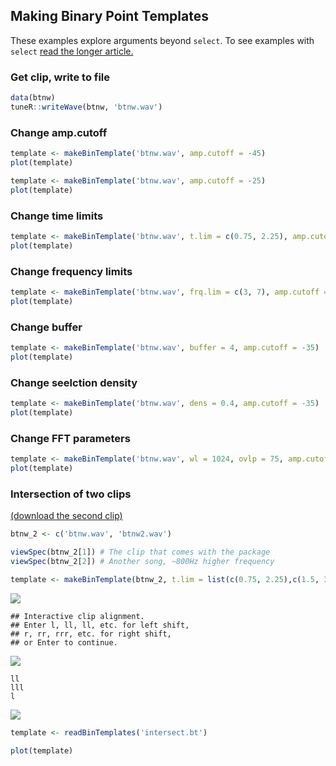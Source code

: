 ## Making Binary Point Templates
These examples explore arguments beyond `select`. To see examples with `select` <a href="makingBinTemplates.html" target="_blank">read the longer article.</a>

### Get clip, write to file
```r
data(btnw)
tuneR::writeWave(btnw, 'btnw.wav')
```

### Change amp.cutoff
```r
template <- makeBinTemplate('btnw.wav', amp.cutoff = -45)
plot(template)

template <- makeBinTemplate('btnw.wav', amp.cutoff = -25)
plot(template)
```

### Change time limits
```r
template <- makeBinTemplate('btnw.wav', t.lim = c(0.75, 2.25), amp.cutoff = -35)
plot(template)
```

### Change frequency limits
```r
template <- makeBinTemplate('btnw.wav', frq.lim = c(3, 7), amp.cutoff = -35)
plot(template)
```

### Change buffer
```r
template <- makeBinTemplate('btnw.wav', buffer = 4, amp.cutoff = -35)
plot(template)
```

### Change seelction density
```r
template <- makeBinTemplate('btnw.wav', dens = 0.4, amp.cutoff = -35)
plot(template)
```

### Change FFT parameters
```r
template <- makeBinTemplate('btnw.wav', wl = 1024, ovlp = 75, amp.cutoff = -35)
plot(template)
```

### Intersection of two clips
<a href="https://github.com/jonkatz2/monitoR/blob/gh-pages/assets/makingTemplates/btnw2.wav?raw=true">(download the second clip)</a>

```r
btnw_2 <- c('btnw.wav', 'btnw2.wav')
```
```r
viewSpec(btnw_2[1]) # The clip that comes with the package
viewSpec(btnw_2[2]) # Another song, ~800Hz higher frequency
```
```r
template <- makeBinTemplate(btnw_2, t.lim = list(c(0.75, 2.25),c(1.5, 3.5)), frq.lim = c(3, 8), amp.cutoff = -35)
```
![](img/intersectBTNW.png)
```
## Interactive clip alignment.
## Enter l, ll, ll, etc. for left shift, 
## r, rr, rrr, etc. for right shift, 
## or Enter to continue.
```
![](img/intersectBTNW2.png)
```
ll
lll
l
```
![](img/intersectBTNW3.png)


```r
template <- readBinTemplates('intersect.bt')
```
```r
plot(template)
```
